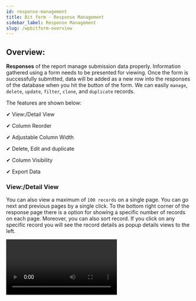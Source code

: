 ```yaml
---
id: response-management
title: Bit form - Response Management
sidebar_label: Response Management
slug: /wpbitform-overview
---
```


## Overview:
**Responses** of the report manage submission data properly. Information gathered using a form needs to be presented for viewing. Once the form is successfully submitted, data will be added as a new row into the responses of the database when you hit the button of the form. We can easily `manage`,` delete`, `update`, `filter`, `clone`, and `duplicate` records.

The features are shown below:

✔ View:/Detail View

✔ Column Reorder

✔ Adjustable Column Width

✔ Delete, Edit and duplicate

✔ Column Visibility

✔ Export Data




### View:/Detail View
You can also view a maximum of `100 records` on a single page. You can go next and previous pages by a single click. To the bottom right corner of the response page there is a option for showing a specific number of records on each page. Moreover, you can also sort record. If you click on any specific record you will see the record details as popup details views to the left.

 <Video src="Bit-Form-responses-deatail-view" alt="Response" w="800" h="400" />

### Column Reorder
You can easily reorder column by just dragging and dropping the mouse over the column title. If you have a column name `First Name` on the first column and `Last Name` on the second column. Now you can alter their position. If you hover the mouse over the `column title`, an option will be available to reorder respective column positions’ back and forth.
 
 <Video src="Bit-Form-responses-column-reorder" alt="Response" w="800" h="400" />

### Adjustable Column Width
You can easily adjust column width by dragging your mouse onto it.

 <Video src="Bit-Form-responses-column-width" alt="Response" w="800" h="400" />

### Delete, Edit and duplicate
You can `delete`, `edit`, `update` or `duplicate` a specific record. You can also delete, duplicate and edit Bulk records.If you go to the very left of every specific record and click on three dots. You will find there the options will be available for delete, edit or duplicate. Suppose, you have two records with the same email = “test@test.com” so you can click on the record and delete the desired one. If you have 2000 records in your response and you want to delete them. For this you can select the multiple records together and click on the delete button to delete them together. This way you can delete all records from responses in a few attempts. You do not need to go through every record and delete them one by one.

<Video src="Bit-Form-responses-edit_delete_duplicate" alt="Response" w="800" h="400" />

### Column Visibility
You can easily `hide` and `show` columns in a single click of mouse. Suppose, you have many fields in your form and you want to show a few fields of them like ***First Name ➤ Last Name ➤ Phone ➤ Message.***  On the left side of responses you see an `Eye icon`. Just click on it and you will see all the fields will be available. You can put check mark only the fields you want to show and others keep unchecked.

<Video src="Bit-Form-responses-column-visibility" alt="Response" w="800" h="400" />

### Export Data
You can export all the responses management data by clicking ***Export Data***. When you click on Export data, a new window will be displayed where you will find 5 fields. These fields allow you to choose rows you want to export from Bit Form.

Follow the below instructions:

➤ Click on export data from `Form Responses` & a window will be shown.

<Image src="Response-Managment-Export-Data.-Bit-Form" alt="New-Form" w="1000" h="450" />

➤ How many rows to export: There you will find two options from the drop-down menu. Options are : `All` & `Choose input number`. You can export all rows or you can input row numbers as you want. If you select `Choose input number` then another field `Enter your row number` will arrive.

➤ Sort By: You can sort data in ascending or descending order.

➤ Select the sort field:  You have to choose the fields that you want to sort.

➤ Export file format: You can choose 9 types of form to which you will export all data. Formats are : `CSV`, `Xlsx`, `Xls`, `Fods`, `Ods`, `Prn`, `Text`, `HTML` & `Eth`.

➤ Export all fields: If you want to export all the fields of the row then click on `Yes` or you can specify the fields you need to export by clicking `No`.